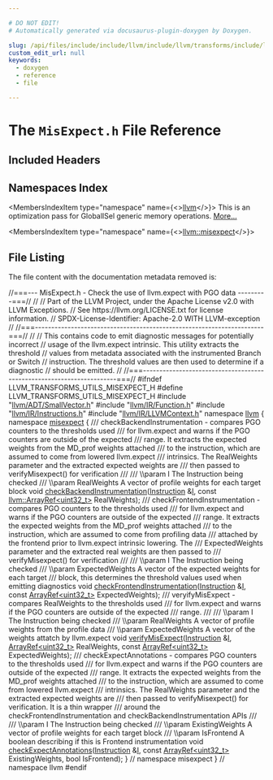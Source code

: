 ```yaml
---

# DO NOT EDIT!
# Automatically generated via docusaurus-plugin-doxygen by Doxygen.

slug: /api/files/include/include/llvm/include/llvm/transforms/include/llvm/transforms/utils/misexpect-h
custom_edit_url: null
keywords:
  - doxygen
  - reference
  - file

---
```





# The `MisExpect.h` File Reference

<DoxygenPage pluginConfig={pluginConfig}>



## Included Headers

<IncludesList>
<IncludesListItem
  filePath="llvm/ADT/SmallVector.h"
  permalink="/docs/api/files/include/include/llvm/include/llvm/adt/smallvector-h"
  isLocal="true" />
<IncludesListItem
  filePath="llvm/IR/Function.h"
  permalink="/docs/api/files/include/include/llvm/include/llvm/ir/function-h"
  isLocal="true" />
<IncludesListItem
  filePath="llvm/IR/Instructions.h"
  permalink="/docs/api/files/include/include/llvm/include/llvm/ir/instructions-h"
  isLocal="true" />
<IncludesListItem
  filePath="llvm/IR/LLVMContext.h"
  permalink="/docs/api/files/include/include/llvm/include/llvm/ir/llvmcontext-h"
  isLocal="true" />
</IncludesList>

## Namespaces Index

<MembersIndex>

<MembersIndexItem
  type="namespace"
  name={<><a href="/docs/api/namespaces/llvm">llvm</a></>}>
This is an optimization pass for GlobalISel generic memory operations. <a href="/docs/api/namespaces/llvm/#details">More...</a>
</MembersIndexItem>

<MembersIndexItem
  type="namespace"
  name={<><a href="/docs/api/namespaces/llvm/misexpect">llvm::misexpect</a></>}>
</MembersIndexItem>

</MembersIndex>


## File Listing

The file content with the documentation metadata removed is:

<ProgramListing>

<Link id="l00001" /><CodeLine lineNumber="1"><span class="doxyHighlightComment">//===--- MisExpect.h - Check the use of llvm.expect with PGO data ---------===//</span></CodeLine>
<Link id="l00002" /><CodeLine lineNumber="2"><span class="doxyHighlightComment">//</span></CodeLine>
<Link id="l00003" /><CodeLine lineNumber="3"><span class="doxyHighlightComment">// Part of the LLVM Project, under the Apache License v2.0 with LLVM Exceptions.</span></CodeLine>
<Link id="l00004" /><CodeLine lineNumber="4"><span class="doxyHighlightComment">// See https://llvm.org/LICENSE.txt for license information.</span></CodeLine>
<Link id="l00005" /><CodeLine lineNumber="5"><span class="doxyHighlightComment">// SPDX-License-Identifier: Apache-2.0 WITH LLVM-exception</span></CodeLine>
<Link id="l00006" /><CodeLine lineNumber="6"><span class="doxyHighlightComment">//</span></CodeLine>
<Link id="l00007" /><CodeLine lineNumber="7"><span class="doxyHighlightComment">//===----------------------------------------------------------------------===//</span></CodeLine>
<Link id="l00008" /><CodeLine lineNumber="8"><span class="doxyHighlightComment">//</span></CodeLine>
<Link id="l00009" /><CodeLine lineNumber="9"><span class="doxyHighlightComment">// This contains code to emit diagnostic messages for potentially incorrect</span></CodeLine>
<Link id="l00010" /><CodeLine lineNumber="10"><span class="doxyHighlightComment">// usage of the llvm.expect intrinsic. This utility extracts the threshold</span></CodeLine>
<Link id="l00011" /><CodeLine lineNumber="11"><span class="doxyHighlightComment">// values from metadata associated with the instrumented Branch or Switch</span></CodeLine>
<Link id="l00012" /><CodeLine lineNumber="12"><span class="doxyHighlightComment">// instruction. The threshold values are then used to determine if a diagnostic</span></CodeLine>
<Link id="l00013" /><CodeLine lineNumber="13"><span class="doxyHighlightComment">// should be emitted.</span></CodeLine>
<Link id="l00014" /><CodeLine lineNumber="14"><span class="doxyHighlightComment">//</span></CodeLine>
<Link id="l00015" /><CodeLine lineNumber="15"><span class="doxyHighlightComment">//===----------------------------------------------------------------------===//</span></CodeLine>
<Link id="l00016" /><CodeLine lineNumber="16"></CodeLine>
<Link id="l00017" /><CodeLine lineNumber="17"><span class="doxyHighlightPreprocessor">#ifndef LLVM&#95;TRANSFORMS&#95;UTILS&#95;MISEXPECT&#95;H</span></CodeLine>
<Link id="l00018" /><CodeLine lineNumber="18"><span class="doxyHighlightPreprocessor">#define LLVM&#95;TRANSFORMS&#95;UTILS&#95;MISEXPECT&#95;H</span></CodeLine>
<Link id="l00019" /><CodeLine lineNumber="19"></CodeLine>
<Link id="l00020" /><CodeLine lineNumber="20"><span class="doxyHighlightPreprocessor">#include &quot;<a href="/docs/api/files/include/include/llvm/include/llvm/adt/smallvector-h">llvm/ADT/SmallVector.h</a>&quot;</span></CodeLine>
<Link id="l00021" /><CodeLine lineNumber="21"><span class="doxyHighlightPreprocessor">#include &quot;<a href="/docs/api/files/include/include/llvm/include/llvm/ir/function-h">llvm/IR/Function.h</a>&quot;</span></CodeLine>
<Link id="l00022" /><CodeLine lineNumber="22"><span class="doxyHighlightPreprocessor">#include &quot;<a href="/docs/api/files/include/include/llvm/include/llvm/ir/instructions-h">llvm/IR/Instructions.h</a>&quot;</span></CodeLine>
<Link id="l00023" /><CodeLine lineNumber="23"><span class="doxyHighlightPreprocessor">#include &quot;<a href="/docs/api/files/include/include/llvm/include/llvm/ir/llvmcontext-h">llvm/IR/LLVMContext.h</a>&quot;</span></CodeLine>
<Link id="l00024" /><CodeLine lineNumber="24"></CodeLine>
<Link id="l00025" /><CodeLine lineNumber="25"><span class="doxyHighlightKeyword">namespace </span><span class="doxyHighlight"><a href="/docs/api/namespaces/llvm">llvm</a> &#123;</span></CodeLine>
<Link id="l00026" /><CodeLine lineNumber="26" lineLink="/docs/api/namespaces/llvm/misexpect"><span class="doxyHighlightKeyword">namespace </span><span class="doxyHighlight"><a href="/docs/api/namespaces/llvm/misexpect">misexpect</a> &#123;</span></CodeLine>
<Link id="l00027" /><CodeLine lineNumber="27"></CodeLine>
<Link id="l00028" /><CodeLine lineNumber="28"><span class="doxyHighlightComment">/// checkBackendInstrumentation - compares PGO counters to the thresholds used</span></CodeLine>
<Link id="l00029" /><CodeLine lineNumber="29"><span class="doxyHighlightComment">/// for llvm.expect and warns if the PGO counters are outside of the expected</span></CodeLine>
<Link id="l00030" /><CodeLine lineNumber="30"><span class="doxyHighlightComment">/// range. It extracts the expected weights from the MD&#95;prof weights attached</span></CodeLine>
<Link id="l00031" /><CodeLine lineNumber="31"><span class="doxyHighlightComment">/// to the instruction, which are assumed to come from lowered llvm.expect</span></CodeLine>
<Link id="l00032" /><CodeLine lineNumber="32"><span class="doxyHighlightComment">/// intrinsics. The RealWeights parameter and the extracted expected weights are</span></CodeLine>
<Link id="l00033" /><CodeLine lineNumber="33"><span class="doxyHighlightComment">/// then passed to verifyMisexpect() for verification</span></CodeLine>
<Link id="l00034" /><CodeLine lineNumber="34"><span class="doxyHighlightComment">///</span></CodeLine>
<Link id="l00035" /><CodeLine lineNumber="35"><span class="doxyHighlightComment">/// \\param I The Instruction being checked</span></CodeLine>
<Link id="l00036" /><CodeLine lineNumber="36"><span class="doxyHighlightComment">/// \\param RealWeights A vector of profile weights for each target block</span></CodeLine>
<Link id="l00037" /><CodeLine lineNumber="37"><span class="doxyHighlightKeywordType">void</span><span class="doxyHighlight"> <a href="/docs/api/namespaces/llvm/misexpect/#a62ecd68a608ec120263975c279ae3dab">checkBackendInstrumentation</a>(<a href="/docs/api/classes/llvm/instruction">Instruction</a> &amp;<a href="/docs/api/files/lib/lib/support/md5-cpp/#ac0eafdc9ee161b71e7af98af736952fd">I</a>,</span></CodeLine>
<Link id="l00038" /><CodeLine lineNumber="38"><span class="doxyHighlight">                                 </span><span class="doxyHighlightKeyword">const</span><span class="doxyHighlight"> <a href="/docs/api/classes/llvm/arrayref">llvm::ArrayRef&lt;uint32&#95;t&gt;</a> RealWeights);</span></CodeLine>
<Link id="l00039" /><CodeLine lineNumber="39"></CodeLine>
<Link id="l00040" /><CodeLine lineNumber="40"><span class="doxyHighlightComment">/// checkFrontendInstrumentation - compares PGO counters to the thresholds used</span></CodeLine>
<Link id="l00041" /><CodeLine lineNumber="41"><span class="doxyHighlightComment">/// for llvm.expect and warns if the PGO counters are outside of the expected</span></CodeLine>
<Link id="l00042" /><CodeLine lineNumber="42"><span class="doxyHighlightComment">/// range. It extracts the expected weights from the MD&#95;prof weights attached</span></CodeLine>
<Link id="l00043" /><CodeLine lineNumber="43"><span class="doxyHighlightComment">/// to the instruction, which are assumed to come from profiling data</span></CodeLine>
<Link id="l00044" /><CodeLine lineNumber="44"><span class="doxyHighlightComment">/// attached by the frontend prior to llvm.expect intrinsic lowering. The</span></CodeLine>
<Link id="l00045" /><CodeLine lineNumber="45"><span class="doxyHighlightComment">/// ExpectedWeights parameter and the extracted real weights are then passed to</span></CodeLine>
<Link id="l00046" /><CodeLine lineNumber="46"><span class="doxyHighlightComment">/// verifyMisexpect() for verification</span></CodeLine>
<Link id="l00047" /><CodeLine lineNumber="47"><span class="doxyHighlightComment">///</span></CodeLine>
<Link id="l00048" /><CodeLine lineNumber="48"><span class="doxyHighlightComment">/// \\param I The Instruction being checked</span></CodeLine>
<Link id="l00049" /><CodeLine lineNumber="49"><span class="doxyHighlightComment">/// \\param ExpectedWeights A vector of the expected weights for each target</span></CodeLine>
<Link id="l00050" /><CodeLine lineNumber="50"><span class="doxyHighlightComment">/// block, this determines the threshold values used when emitting diagnostics</span></CodeLine>
<Link id="l00051" /><CodeLine lineNumber="51"><span class="doxyHighlightKeywordType">void</span><span class="doxyHighlight"> <a href="/docs/api/namespaces/llvm/misexpect/#a21de4796e674d8dabcea69242abe5005">checkFrontendInstrumentation</a>(<a href="/docs/api/classes/llvm/instruction">Instruction</a> &amp;<a href="/docs/api/files/lib/lib/support/md5-cpp/#ac0eafdc9ee161b71e7af98af736952fd">I</a>,</span></CodeLine>
<Link id="l00052" /><CodeLine lineNumber="52"><span class="doxyHighlight">                                  </span><span class="doxyHighlightKeyword">const</span><span class="doxyHighlight"> <a href="/docs/api/classes/llvm/arrayref">ArrayRef&lt;uint32&#95;t&gt;</a> ExpectedWeights);</span></CodeLine>
<Link id="l00053" /><CodeLine lineNumber="53"></CodeLine>
<Link id="l00054" /><CodeLine lineNumber="54"><span class="doxyHighlightComment">/// veryifyMisExpect - compares RealWeights to the thresholds used</span></CodeLine>
<Link id="l00055" /><CodeLine lineNumber="55"><span class="doxyHighlightComment">/// for llvm.expect and warns if the PGO counters are outside of the expected</span></CodeLine>
<Link id="l00056" /><CodeLine lineNumber="56"><span class="doxyHighlightComment">/// range.</span></CodeLine>
<Link id="l00057" /><CodeLine lineNumber="57"><span class="doxyHighlightComment">///</span></CodeLine>
<Link id="l00058" /><CodeLine lineNumber="58"><span class="doxyHighlightComment">/// \\param I The Instruction being checked</span></CodeLine>
<Link id="l00059" /><CodeLine lineNumber="59"><span class="doxyHighlightComment">/// \\param RealWeights A vector of profile weights from the profile data</span></CodeLine>
<Link id="l00060" /><CodeLine lineNumber="60"><span class="doxyHighlightComment">/// \\param ExpectedWeights A vector of the weights attatch by llvm.expect</span></CodeLine>
<Link id="l00061" /><CodeLine lineNumber="61"><span class="doxyHighlightKeywordType">void</span><span class="doxyHighlight"> <a href="/docs/api/namespaces/llvm/misexpect/#a8677c5d2618fcf52eda43f5530decb6b">verifyMisExpect</a>(<a href="/docs/api/classes/llvm/instruction">Instruction</a> &amp;<a href="/docs/api/files/lib/lib/support/md5-cpp/#ac0eafdc9ee161b71e7af98af736952fd">I</a>, <a href="/docs/api/classes/llvm/arrayref">ArrayRef&lt;uint32&#95;t&gt;</a> RealWeights,</span></CodeLine>
<Link id="l00062" /><CodeLine lineNumber="62"><span class="doxyHighlight">                     </span><span class="doxyHighlightKeyword">const</span><span class="doxyHighlight"> <a href="/docs/api/classes/llvm/arrayref">ArrayRef&lt;uint32&#95;t&gt;</a> ExpectedWeights);</span></CodeLine>
<Link id="l00063" /><CodeLine lineNumber="63"></CodeLine>
<Link id="l00064" /><CodeLine lineNumber="64"><span class="doxyHighlightComment">/// checkExpectAnnotations - compares PGO counters to the thresholds used</span></CodeLine>
<Link id="l00065" /><CodeLine lineNumber="65"><span class="doxyHighlightComment">/// for llvm.expect and warns if the PGO counters are outside of the expected</span></CodeLine>
<Link id="l00066" /><CodeLine lineNumber="66"><span class="doxyHighlightComment">/// range. It extracts the expected weights from the MD&#95;prof weights attached</span></CodeLine>
<Link id="l00067" /><CodeLine lineNumber="67"><span class="doxyHighlightComment">/// to the instruction, which are assumed to come from lowered llvm.expect</span></CodeLine>
<Link id="l00068" /><CodeLine lineNumber="68"><span class="doxyHighlightComment">/// intrinsics. The RealWeights parameter and the extracted expected weights are</span></CodeLine>
<Link id="l00069" /><CodeLine lineNumber="69"><span class="doxyHighlightComment">/// then passed to verifyMisexpect() for verification. It is a thin wrapper</span></CodeLine>
<Link id="l00070" /><CodeLine lineNumber="70"><span class="doxyHighlightComment">/// around the checkFrontendInstrumentation and checkBackendInstrumentation APIs</span></CodeLine>
<Link id="l00071" /><CodeLine lineNumber="71"><span class="doxyHighlightComment">///</span></CodeLine>
<Link id="l00072" /><CodeLine lineNumber="72"><span class="doxyHighlightComment">/// \\param I The Instruction being checked</span></CodeLine>
<Link id="l00073" /><CodeLine lineNumber="73"><span class="doxyHighlightComment">/// \\param ExistingWeights A vector of profile weights for each target block</span></CodeLine>
<Link id="l00074" /><CodeLine lineNumber="74"><span class="doxyHighlightComment">/// \\param IsFrontend A boolean describing if this is Frontend instrumentation</span></CodeLine>
<Link id="l00075" /><CodeLine lineNumber="75"><span class="doxyHighlightKeywordType">void</span><span class="doxyHighlight"> <a href="/docs/api/namespaces/llvm/misexpect/#a4c52059f91406714507309d168ff95b8">checkExpectAnnotations</a>(<a href="/docs/api/classes/llvm/instruction">Instruction</a> &amp;<a href="/docs/api/files/lib/lib/support/md5-cpp/#ac0eafdc9ee161b71e7af98af736952fd">I</a>,</span></CodeLine>
<Link id="l00076" /><CodeLine lineNumber="76"><span class="doxyHighlight">                            </span><span class="doxyHighlightKeyword">const</span><span class="doxyHighlight"> <a href="/docs/api/classes/llvm/arrayref">ArrayRef&lt;uint32&#95;t&gt;</a> ExistingWeights,</span></CodeLine>
<Link id="l00077" /><CodeLine lineNumber="77"><span class="doxyHighlight">                            </span><span class="doxyHighlightKeywordType">bool</span><span class="doxyHighlight"> IsFrontend);</span></CodeLine>
<Link id="l00078" /><CodeLine lineNumber="78"></CodeLine>
<Link id="l00079" /><CodeLine lineNumber="79"><span class="doxyHighlight">&#125; </span><span class="doxyHighlightComment">// namespace misexpect</span></CodeLine>
<Link id="l00080" /><CodeLine lineNumber="80"><span class="doxyHighlight">&#125; </span><span class="doxyHighlightComment">// namespace llvm</span></CodeLine>
<Link id="l00081" /><CodeLine lineNumber="81"></CodeLine>
<Link id="l00082" /><CodeLine lineNumber="82"><span class="doxyHighlightPreprocessor">#endif</span></CodeLine>

</ProgramListing>


</DoxygenPage>
